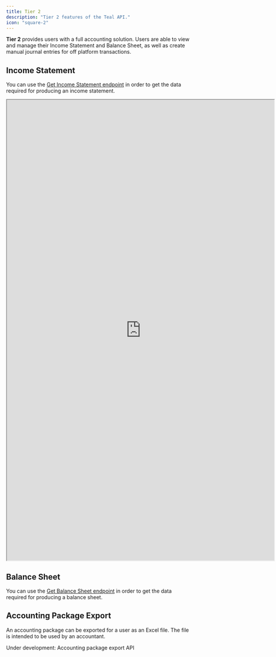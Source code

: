 ```yaml
---
title: Tier 2
description: "Tier 2 features of the Teal API."
icon: "square-2"
---
```


**Tier 2** provides users with a full accounting solution. Users are able to view and manage their Income Statement and Balance Sheet, as well as create manual journal entries for off platform transactions.

## Income Statement

You can use the [Get Income Statement endpoint](/api-reference/reports/get_income_statement) in order to get the data required for producing an income statement.

<iframe
  src="https://codesandbox.io/embed/confident-sunset-xg5ygb?fontsize=14&hidenavigation=1&theme=dark?autoresize=1&fontsize=14&hidenavigation=1&codemirror=1&hidedevtools=1&theme=dark&view=preview"
  width="725"
  height="1250"
  title="Income Statement"
  allow="accelerometer; ambient-light-sensor; camera; encrypted-media; geolocation; gyroscope; hid; microphone; midi; payment; usb; vr; xr-spatial-tracking"
  sandbox="allow-forms allow-modals allow-popups allow-presentation allow-same-origin allow-scripts"
></iframe>

## Balance Sheet

You can use the [Get Balance Sheet endpoint](/api-reference/reports/get_balance_sheet) in order to get the data required for producing a balance sheet.

## Accounting Package Export

An accounting package can be exported for a user as an Excel file. The file is intended to be used by an accountant.

<Note>Under development: Accounting package export API</Note>
